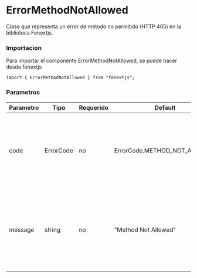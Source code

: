 # ErrorMethodNotAllowed

Clase que representa un error de método no permitido (HTTP 405) en la biblioteca Fenextjs.

### Importacion

Para importar el componente ErrorMethodNotAllowed, se puede hacer desde fenextjs

```tsx copy
import { ErrorMethodNotAllowed } from "fenextjs";
```

### Parametros

| Parametro | Tipo | Requerido | Default | Descripcion |
| --------- | ---- | --------- | ------- | ----------- |
| code | ErrorCode | no | ErrorCode.METHOD_NOT_ALLOWED | Código de error específico que indica que el método HTTP utilizado no está permitido. |
| message | string | no | "Method Not Allowed" | Mensaje de error que describe la naturaleza del problema cuando se intenta usar un método HTTP no permitido. |
